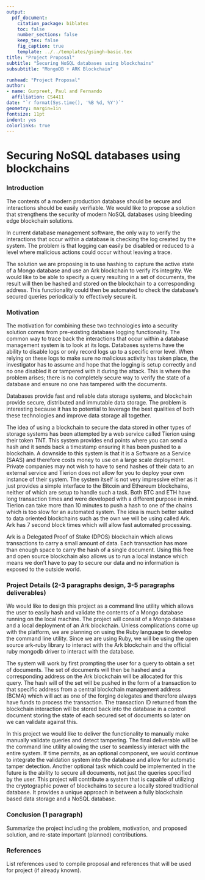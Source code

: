 ```yaml
---
output: 
  pdf_document:
    citation_package: biblatex
    toc: false
    number_sections: false
    keep_tex: false
    fig_caption: true
    template: ../../templates/gsingh-basic.tex
title: "Project Proposal"
subtitle: "Securing NoSQL databases using blockchains"
subsubtitle: "MongoDB + ARK Blockchain"

runhead: "Project Proposal"
author:
- name: Gurpreet, Paul and Fernando
  affiliation: CS4411
date: "`r format(Sys.time(), '%B %d, %Y')`"
geometry: margin=1in
fontsize: 11pt
indent: yes
colorlinks: true
---
```


# Securing NoSQL databases using blockchains

### Introduction 

The contents of a modern production database should be secure and interactions
should be easily verifiable. We would like to propose a solution that strengthens
the security of modern NoSQL databases using bleeding edge blockchain solutions.

In current database management software, the only way to verify the
interactions that occur within a database is checking the log created by the
system. The problem is that logging can easily be disabled or reduced to
a level where malicious actions could occur without leaving a trace. 

The solution we are proposing is to use hashing to capture the active state of
a Mongo database and use an Ark blockchain to verify it's integrity. We would
like to be able to specify a query resulting in a set of documents, the result
will then be hashed and stored on the blockchain to a corresponding address.
This functionality could then be automated to check the database's secured
queries periodically to effectively secure it.

### Motivation 

The motivation for combining these two technologies into a security solution
comes from pre-existing database logging functionality. The common way to trace
back the interactions that occur within a database management system is to look
at its logs. Databases systems have the ability to disable logs or only record
logs up to a specific error level. When relying on these logs to make sure no
malicious activity has taken place, the investigator has to assume and hope
that the logging is setup correctly and no one disabled it or tampered with it
during the attack. This is where the problem arises; there is no completely
secure way to verify the state of a database and ensure no one has tampered
with the documents. 

Databases provide fast and reliable data storage systems, and blockchain
provide secure, distributed and immutable data storage. The problem is
interesting because it has to potential to leverage the best qualities of both
these technologies and improve data storage all together. 

The idea of using a blockchain to secure the data stored in other types of
storage systems has been attempted by a web service called Tierion using their
token TNT. This system provides end points where you can send a hash and it
sends back a timestamp ensuring it has been pushed to a blockchain. A downside
to this system is that it is a Software as a Service (SAAS) and therefore costs
money to use on a large scale deployment. Private companies may not wish to
have to send hashes of their data to an external service and Tierion does not
allow for you to deploy your own instance of their system. The system itself is
not very impressive either as it just provides a simple interface to the
Bitcoin and Ethereum blockchains, neither of which are setup to handle such
a task. Both BTC and ETH have long transaction times and were developed with
a different purpose in mind. Tierion can take more than 10 minutes to push
a hash to one of the chains which is too slow for an automated system.  The
idea is much better suited to data oriented blockchains such as the own we will
be using called Ark. Ark has 7 second block times which will allow fast
automated processing.

Ark is a Delegated Proof of Stake (DPOS) blockchain which allows transactions
to carry a small amount of data. Each transaction has more than enough space to
carry the hash of a single document. Using this free and open source blockchain
also allows us to run a local instance which means we don't have to pay to
secure our data and no information is exposed to the outside world.


### Project Details (2-3 paragraphs design, 3-5 paragraphs deliverables)

We would like to design this project as a command line utility which allows the
user to easily hash and validate the contents of a Mongo database running on
the local machine. The project will consist of a Mongo database and a local
deployment of an Ark blockchain. Unless complications come up with the
platform, we are planning on using the Ruby language to develop the command
line utility. Since we are using Ruby, we will be using the open source
ark-ruby library to interact with the Ark blockchain and the official ruby
mongodb driver to interact with the database.

The system will work by first prompting the user for a query to obtain a set of
documents. The set of documents will then be hashed and a corresponding address
on the Ark blockchain will be allocated for this query. The hash will of the
set will be pushed in the form of a transaction to that specific address from
a central blockchain management address (BCMA) which will act as one of the
forging delegates and therefore always have funds to process the transaction.
The transaction ID returned from the blockchain interaction will be stored back
into the database in a control document storing the state of each secured set
of documents so later on we can validate against this.

In this project we would like to deliver the functionality to manually make
manually validate queries and detect tampering. The final deliverable will be
the command line utility allowing the user to seamlessly interact with the
entire system. If time permits, as an optional component, we would continue to
integrate the validation system into the database and allow for automatic
tamper detection. Another optional task which could be implemented in the
future is the ability to secure all documents, not just the queries specified
by the user. This project will contribute a system that is capable of utilizing
the cryptographic power of blockchains to secure a locally stored traditional
database. It provides a unique approach in between a fully blockchain based
data storage and a NoSQL database.

### Conclusion (1 paragraph)

Summarize the project including the problem, motivation, and proposed solution,
and re-state important (planned) contributions.

### References

List references used to compile proposal and references that will be used for project (if already known).

